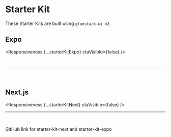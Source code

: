 
# Starter Kit

These Starter Kits are built using `gluestack-ui v2`.

## Expo

<Responsiveness {...starterKitExpo} ctaVisible={false} />

<br />

---

<br />

## Next.js

<Responsiveness {...starterKitNext} ctaVisible={false} />

---

<br />

GitHub link for <StarterKitLink>starter-kit-next</StarterKitLink> and <StarterKitLink>starter-kit-expo</StarterKitLink>
